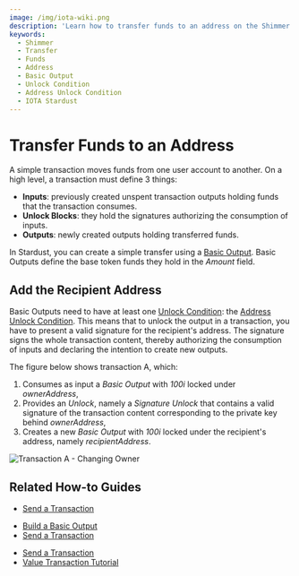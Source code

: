 ```yaml
---
image: /img/iota-wiki.png
description: 'Learn how to transfer funds to an address on the Shimmer network using Basic Outputs, Unlock Conditions, and Address Unlock Conditions.'
keywords:
  - Shimmer
  - Transfer
  - Funds
  - Address
  - Basic Output
  - Unlock Condition
  - Address Unlock Condition
  - IOTA Stardust
---
```



# Transfer Funds to an Address

A simple transaction moves funds from one user account to another. On a high level, a transaction must define 3 things:

- **Inputs**: previously created unspent transaction outputs holding funds that the transaction consumes.
- **Unlock Blocks**: they hold the signatures authorizing the consumption of inputs.
- **Outputs**: newly created outputs holding transferred funds.

In Stardust, you can create a simple transfer using a [Basic Output](https://wiki.iota.org/shimmer/tips/tips/TIP-0018#basic-output).
Basic Outputs define the base token funds they hold in the _Amount_ field.

## Add the Recipient Address

Basic Outputs need to have at least one
[Unlock Condition](https://wiki.iota.org/shimmer/tips/tips/TIP-0018#unlock-conditions): the
[Address Unlock Condition](https://wiki.iota.org/shimmer/tips/tips/TIP-0018#address-unlock-condition).
This means that to unlock the output in a transaction, you have to present a valid signature for the recipient's address.
The signature signs the whole transaction content, thereby authorizing the consumption of inputs and declaring the
intention to create new outputs.

The figure below shows transaction A, which:

1. Consumes as input a _Basic Output_ with _100i_ locked under _ownerAddress_,
2. Provides an _Unlock_, namely a _Signature Unlock_ that contains a valid signature of the transaction content corresponding
   to the private key behind _ownerAddress_,
3. Creates a new _Basic Output_ with _100i_ locked under the recipient's address, namely _recipientAddress_.

![Transaction A - Changing Owner](/img/stardust_explanations/stardust_ledger_anatomy/simple_transaction/tx_A.svg)

## Related How-to Guides

<Tabs groupId="library">
<TabItem value="wallet.rs" label="wallet.rs">

- [Send a Transaction](https://wiki.iota.org/shimmer/wallet.rs/how_tos/outputs_and_transactions/send_transaction/)

</TabItem>
<TabItem value="iota.rs" label="iota.rs">

- [Build a Basic Output](https://wiki.iota.org/shimmer/iota.rs/how_tos/build_output/)
- [Send a Transaction](https://wiki.iota.org/shimmer/iota.rs/how_tos/prepare_sign_transaction/)

</TabItem>
<TabItem value="iota.js" label="iota.js">

- [Send a Transaction](https://wiki.iota.org/shimmer/iota.js/how_tos/transaction/)
- [Value Transaction Tutorial](https://wiki.iota.org/shimmer/iota.js/tutorials/value-transactions/introduction/)

</TabItem>
</Tabs>

